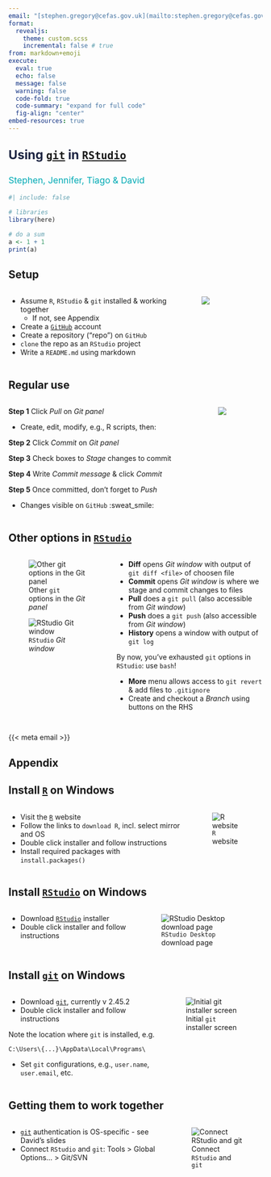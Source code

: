 ```yaml
---
email: "[stephen.gregory@cefas.gov.uk](mailto:stephen.gregory@cefas.gov.uk)"
format: 
  revealjs:
    theme: custom.scss
    incremental: false # true
from: markdown+emoji
execute: 
  eval: true
  echo: false
  message: false
  warning: false
  code-fold: true
  code-summary: "expand for full code"
  fig-align: "center"
embed-resources: true
---
```


##  {background-image="background-title.png" background-size="100%"}

::: {.absolute top="0%" left="0%" width="1100" style="font-size: 1.75em; color: #1C2442; font-weight: bold;"}
Using [`git`](http://git-scm.com/) in [`RStudio`](https://www.rstudio.com/)
:::

::: {.absolute top="15%" left="0%" width="1100" style="font-size: 1.25em; color: #00AAB4;"}
Stephen, Jennifer, Tiago & David
:::

```r
#| include: false

# libraries
library(here)

# do a sum
a <- 1 + 1
print(a)

```


## Setup {background-image="background-body.png" background-size="100%"}

:::: {.columns}
::: {.column width="75%"}
* Assume `R`, `RStudio` & `git` installed & working together
  - [If not, see Appendix]{.small-text}
* Create a [`GitHub`](http://github.com/) account
* Create a repository ("repo") on `GitHub`
* `clone` the repo as an `RStudio` project
* Write a `README.md` using markdown
:::

::: {.column width="25%"}
![](rstudio-git-project.png)
:::
::::


## Regular use {background-image="background-body.png" background-size="100%"}


:::: {.columns}
::: {.column}

::: {.small-text}
**Step 1** Click *Pull* on *Git panel*
:::

* Create, edit, modify, e.g., R scripts, then:

::: {.small-text}
**Step 2** Click *Commit* on *Git panel*

**Step 3** Check boxes to *Stage* changes to commit

**Step 4** Write *Commit message* & click *Commit*

**Step 5** Once committed, don't forget to *Push*
:::

* Changes visible on `GitHub` :sweat_smile:

:::

::: {.column}
![](regular-use.png)
:::
::::


## Other options in [`RStudio`](https://www.rstudio.com/)

:::: {.columns}
::: {.column width="40%"}
![Other `git` options in the *Git panel*](rstudio-options.png)

![`RStudio` *Git window*](git-window.png)
:::

::: {.column width="60%"}
::: {.small-text}
* **Diff** opens *Git window* with output of `git diff <file>` of choosen file
* **Commit** opens *Git window* is where we stage and commit changes to files
* **Pull** does a `git pull` (also accessible from *Git window*)
* **Push** does a `git push` (also accessible from *Git window*)
* **History** opens a window with output of `git log`

::: {.callout-important title="Go directly to `bash` and don't pass go"}
By now, you've exhausted `git` options in `RStudio`: use `bash`!
:::

* **More** menu allows access to `git revert` & add files to `.gitignore`
* Create and checkout a *Branch* using buttons on the RHS
:::
:::
::::


##  {background-image="close_bg.png" background-size="100%"}

::: {.absolute top="44%" left="53%" width="150"}
{{< meta email >}}
:::


<!-- ## Advanced `GitHub` {background-image="background-body.png" background-size="100%"} -->

<!-- * Try using `mermaid` in the `README.md` -->
<!-- *  -->


## Appendix {background-image="background-body.png" background-size="100%"}


## Install [`R`](https://www.r-project.org/) on Windows

:::: {.columns}
::: {.column}
* Visit the [`R`](https://www.r-project.org/) website
* Follow the links to `download R`, incl. select mirror and OS
* Double click installer and follow instructions
* Install required packages with `install.packages()`
:::

::: {.column}
![`R` website](r-website.png)
:::
::::


## Install [`RStudio`](https://posit.co/products/open-source/rstudio/) on Windows

:::: {.columns}
::: {.column}
* Download [`RStudio`](https://posit.co/download/rstudio-desktop/) installer
* Double click installer and follow instructions
:::

::: {.column}
![`RStudio Desktop` download page](rstudio-download.png)
:::
::::


## Install [`git`](http://git-scm.com/) on Windows

:::: {.columns}
::: {.column}
* Download [`git`](http://git-scm.com/), currently v 2.45.2
* Double click installer and follow instructions

::: {.callout-important title="Installation location"}
Note the location where `git` is installed, e.g.

`C:\Users\{...}\AppData\Local\Programs\`
:::

<!-- * At "Choose the default behaviour of `git pull`": select `Rebase` -->
* Set `git` configurations, e.g., `user.name`, `user.email`, etc. 
:::

::: {.column}
![Initial `git` installer screen](git-setup1.png)
:::
::::


## Getting them to work together

:::: {.columns}
::: {.column}
* [`git`](http://git-scm.com/) authentication is OS-specific - see David's slides
* Connect `RStudio` and `git`: Tools > Global Options... > Git/SVN 
:::

::: {.column}
![Connect `RStudio` and `git`](rstudio-git.png)
:::
::::